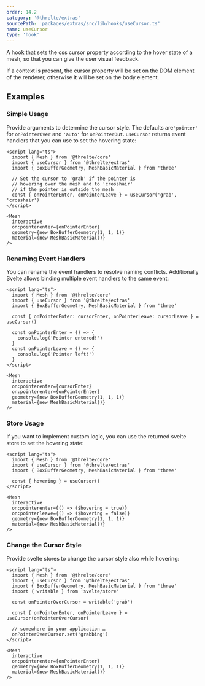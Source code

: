 ```yaml
---
order: 14.2
category: '@threlte/extras'
sourcePath: 'packages/extras/src/lib/hooks/useCursor.ts'
name: useCursor
type: 'hook'
---
```


A hook that sets the css cursor property according to the hover state of a mesh, so that you can give the user visual feedback.

If a context is present, the cursor property will be set on the DOM element of the renderer, otherwise it will be set on the body element.

<Example path="extras/use-cursor" />

## Examples

### Simple Usage

Provide arguments to determine the cursor style. The defaults are`'pointer'` for `onPointerOver` and `'auto'` for `onPointerOut`. `useCursor` returns event handlers that you can use to set the hovering state:

```svelte
<script lang="ts">
  import { Mesh } from '@threlte/core'
  import { useCursor } from '@threlte/extras'
  import { BoxBufferGeometry, MeshBasicMaterial } from 'three'

  // Set the cursor to 'grab' if the pointer is
  // hovering over the mesh and to 'crosshair'
  // if the pointer is outside the mesh
  const { onPointerEnter, onPointerLeave } = useCursor('grab', 'crosshair')
</script>

<Mesh
  interactive
  on:pointerenter={onPointerEnter}
  geometry={new BoxBufferGeometry(1, 1, 1)}
  material={new MeshBasicMaterial()}
/>
```

### Renaming Event Handlers

You can rename the event handlers to resolve naming conflicts. Additionally Svelte allows binding multiple event handlers to the same event:

```svelte
<script lang="ts">
  import { Mesh } from '@threlte/core'
  import { useCursor } from '@threlte/extras'
  import { BoxBufferGeometry, MeshBasicMaterial } from 'three'

  const { onPointerEnter: cursorEnter, onPointerLeave: cursorLeave } = useCursor()

  const onPointerEnter = () => {
    console.log('Pointer entered!')
  }
  const onPointerLeave = () => {
    console.log('Pointer left!')
  }
</script>

<Mesh
  interactive
  on:pointerenter={cursorEnter}
  on:pointerenter={onPointerEnter}
  geometry={new BoxBufferGeometry(1, 1, 1)}
  material={new MeshBasicMaterial()}
/>
```

### Store Usage

If you want to implement custom logic, you can use the returned svelte store to set the hovering state:

```svelte
<script lang="ts">
  import { Mesh } from '@threlte/core'
  import { useCursor } from '@threlte/extras'
  import { BoxBufferGeometry, MeshBasicMaterial } from 'three'

  const { hovering } = useCursor()
</script>

<Mesh
  interactive
  on:pointerenter={() => ($hovering = true)}
  on:pointerleave={() => ($hovering = false)}
  geometry={new BoxBufferGeometry(1, 1, 1)}
  material={new MeshBasicMaterial()}
/>
```

### Change the Cursor Style

Provide svelte stores to change the cursor style also while hovering:

```svelte
<script lang="ts">
  import { Mesh } from '@threlte/core'
  import { useCursor } from '@threlte/extras'
  import { BoxBufferGeometry, MeshBasicMaterial } from 'three'
  import { writable } from 'svelte/store'

  const onPointerOverCursor = writable('grab')

  const { onPointerEnter, onPointerLeave } = useCursor(onPointerOverCursor)

  // somewhere in your application …
  onPointerOverCursor.set('grabbing')
</script>

<Mesh
  interactive
  on:pointerenter={onPointerEnter}
  geometry={new BoxBufferGeometry(1, 1, 1)}
  material={new MeshBasicMaterial()}
/>
```
